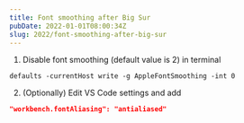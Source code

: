 ```yaml
---
title: Font smoothing after Big Sur
pubDate: 2022-01-01T08:00:34Z
slug: 2022/font-smoothing-after-big-sur
---
```


1. Disable font smoothing (default value is 2) in terminal

```shell
defaults -currentHost write -g AppleFontSmoothing -int 0
```

2. (Optionally) Edit VS Code settings and add

```json
"workbench.fontAliasing": "antialiased"
```
